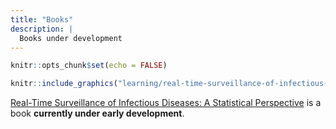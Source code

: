 ```yaml
---
title: "Books"
description: |
  Books under development
---
```


```r
knitr::opts_chunk$set(echo = FALSE)
```


```r
knitr::include_graphics("learning/real-time-surveillance-of-infectious-diseases-a-statistical-perspective.png")
```

[Real-Time Surveillance of Infectious Diseases: A Statistical Perspective](./surveillance-and-stats/) is a book **currently under early development**.

